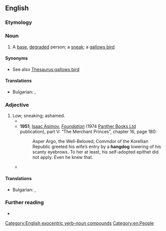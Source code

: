 {{also|hang-dog|hang dog}}
==English==

===Etymology===
{{compound|en|hang|dog}}

===Noun===
{{en-noun}}

# A [[base]], [[degrade]]d person; a [[sneak]]; a [[gallows bird]].

====Synonyms====
* See also [[Thesaurus:gallows bird]]

====Translations====
{{trans-top|A [[base]], [[degrade]]d person}}
* Bulgarian: {{t+|bg|подлец|m}}, {{t+|bg|обесник|m}}
{{trans-mid}}
{{trans-bottom}}

===Adjective===
{{en-adj|-}}

# Low; sneaking; ashamed.
#* {{quote-book|en|year=1852|title=The History of Henry Esmond|author={{w|William Makepeace Thackeray}}|passage=The poor colonel went out of the room with a '''hangdog''' look.}}
#* '''1951''', [[w:Isaac Asimov|Isaac Asimov]], ''[[w:Foundation (novel)|Foundation]]'' (1974 [[w:Panther Books|Panther Books Ltd]] publication), part V: “The Merchant Princes”, chapter 16, page 180:
#*: Asper Argo, the Well-Beloved, Commdor of the Korellian Republic greeted his wife’s entry by a '''hangdog''' lowering of his scanty eyebrows. To her at least, his self-adopted epithet did not apply. Even he knew that.
#* {{RQ:Baldwin Mountain|chapter=The Seventh Day|passage=He looked at them in a kind of dread, not daring to ask for details; and he observed that they, too, looked as though they had been in a battle; something '''hangdog''' in their looks suggested that they had been put to flight.}}

====Translations====
{{trans-top|sneaking; ashamed}}
* Bulgarian: {{t+|bg|гузен}}, {{t+|bg|виновен}}
{{trans-mid}}
{{trans-bottom}}

===Further reading===
* {{R:OneLook}}

[[Category:English exocentric verb-noun compounds]]
[[Category:en:People]]
